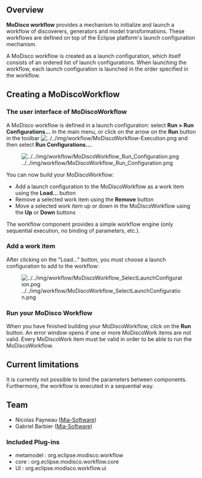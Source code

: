 == Overview ==
'''MoDisco workflow''' provides a mechanism to initialize and launch a workflow of discoverers, generators and model transformations. These workflows are defined on top of the Eclipse platform's launch configuration mechanism.

A MoDisco workflow is created as a launch configuration, which itself consists of an ordered list of launch configurations. When launching the workflow, each launch configuration is launched in the order specified in the workflow.

== Creating a MoDiscoWorkflow  ==

=== The user interface of MoDiscoWorkflow  ===

A MoDisco workflow is defined in a launch configuration: select '''Run > Run Configurations...''' in the main menu, or click on the arrow on the '''Run''' button in the toolbar [[Image:../../img/workflow/MoDiscoWorkflow-Execution.png]] and then select '''Run Configurations...'''.

[[Image:../../img/workflow/MoDiscoWorkflow_Run_Configuration.png]]

You can now build your MoDiscoWorkflow:

* Add a launch configuration to the MoDiscoWorkflow as a work item using the '''Load...''' button
* Remove a selected work item using the '''Remove''' button
* Move a selected work item up or down in the MoDiscoWorkflow using the '''Up''' or '''Down''' buttons

The workflow component provides a simple workflow engine (only sequential execution, no binding of parameters, etc.).


=== Add a work item  ===

After clicking on the "Load..." button, you must choose a launch configuration to add to the workflow:

[[Image:../../img/workflow/MoDiscoWorkflow_SelectLaunchConfiguration.png]] 

=== Run your MoDisco Workflow  ===

When you have finished building your MoDiscoWorkflow, click on the '''Run''' button. An error window opens if one or more MoDiscoWork items are not valid. Every MoDiscoWork item must be valid in order to be able to run the MoDiscoWorkflow.

== Current limitations  ==

It is currently not possible to bind the parameters between components. Furthermore, the workflow is executed in a sequential way.

== Team  ==

* Nicolas Payneau ([http://www.mia-software.com Mia-Software]) 
* Gabriel Barbier ([http://www.mia-software.com Mia-Software]) 

=== Included Plug-ins ===
* metamodel : org.eclipse.modisco.workflow
* core : org.eclipse.modisco.workflow.core
* UI : org.eclipse.modisco.workflow.ui

